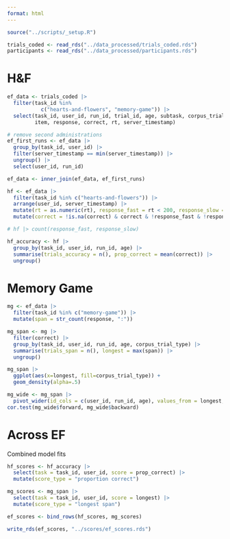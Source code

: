 ```yaml
---
format: html
---
```


```r
source("../scripts/_setup.R")

trials_coded <- read_rds("../data_processed/trials_coded.rds")
participants <- read_rds("../data_processed/participants.rds")
```

# H&F

```r
ef_data <- trials_coded |>
  filter(task_id %in%
           c("hearts-and-flowers", "memory-game")) |>
  select(task_id, user_id, run_id, trial_id, age, subtask, corpus_trial_type,
         item, response, correct, rt, server_timestamp)

# remove second administrations
ef_first_runs <- ef_data |>
  group_by(task_id, user_id) |>
  filter(server_timestamp == min(server_timestamp)) |>
  ungroup() |>
  select(user_id, run_id)

ef_data <- inner_join(ef_data, ef_first_runs)
```

```r
hf <- ef_data |>
  filter(task_id %in% c("hearts-and-flowers")) |>
  arrange(user_id, server_timestamp) |>
  mutate(rt = as.numeric(rt), response_fast = rt < 200, response_slow = rt > 2000) |>
  mutate(correct = !is.na(correct) & correct & !response_fast & !response_slow)

# hf |> count(response_fast, response_slow)

hf_accuracy <- hf |>
  group_by(task_id, user_id, run_id, age) |>
  summarise(trials_accuracy = n(), prop_correct = mean(correct)) |>
  ungroup()
```

# Memory Game

```r
mg <- ef_data |>
  filter(task_id %in% c("memory-game")) |>
  mutate(span = str_count(response, ":"))

mg_span <- mg |>
  filter(correct) |>
  group_by(task_id, user_id, run_id, age, corpus_trial_type) |>
  summarise(trials_span = n(), longest = max(span)) |>
  ungroup()
```

```r
mg_span |>
  ggplot(aes(x=longest, fill=corpus_trial_type)) + 
  geom_density(alpha=.5)

mg_wide <- mg_span |>
  pivot_wider(id_cols = c(user_id, run_id, age), values_from = longest, names_from = corpus_trial_type)
cor.test(mg_wide$forward, mg_wide$backward)
```



# Across EF

Combined model fits
```r
hf_scores <- hf_accuracy |>
  select(task = task_id, user_id, score = prop_correct) |>
  mutate(score_type = "proportion correct")

mg_scores <- mg_span |>
  select(task = task_id, user_id, score = longest) |>
  mutate(score_type = "longest span")

ef_scores <- bind_rows(hf_scores, mg_scores)

write_rds(ef_scores, "../scores/ef_scores.rds")
```
